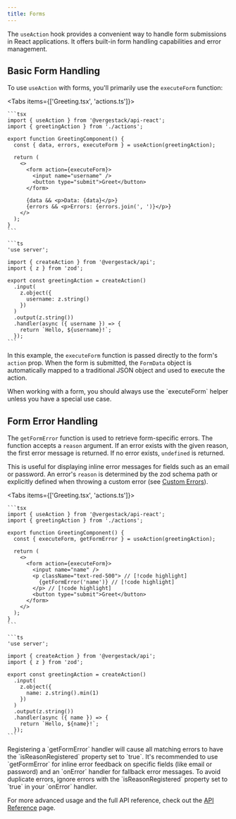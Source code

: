 ```yaml
---
title: Forms
---
```


The `useAction` hook provides a convenient way to handle form submissions in React applications. It offers built-in form handling capabilities and error management.

## Basic Form Handling

To use `useAction` with forms, you'll primarily use the `executeForm` function:

<Tabs items={['Greeting.tsx', 'actions.ts']}>
  <Tab value="Greeting.tsx">

    ```tsx
    import { useAction } from '@vergestack/api-react';
    import { greetingAction } from './actions';

    export function GreetingComponent() {
      const { data, errors, executeForm } = useAction(greetingAction);

      return (
        <>
          <form action={executeForm}>
            <input name="username" />
            <button type="submit">Greet</button>
          </form>

          {data && <p>Data: {data}</p>}
          {errors && <p>Errors: {errors.join(', ')}</p>}
        </>
      );
    }
    ```

  </Tab>
  <Tab value="actions.ts">
  
    ```ts
    'use server';

    import { createAction } from '@vergestack/api';
    import { z } from 'zod';

    export const greetingAction = createAction()
      .input(
        z.object({
          username: z.string()
        })
      )
      .output(z.string())
      .handler(async ({ username }) => {
        return `Hello, ${username}!`;
      });
    ```

  </Tab>
</Tabs>

In this example, the `executeForm` function is passed directly to the form's `action` prop. When the form is submitted, the `FormData` object is automatically mapped to a traditional JSON object and used to execute the action.

<Callout title="Note">
  When working with a form, you should always use the `executeForm` helper
  unless you have a special use case.
</Callout>

## Form Error Handling

The `getFormError` function is used to retrieve form-specific errors. The function accepts a `reason` argument. If an error exists with the given reason, the first error message is returned. If no error exists, `undefined` is returned.

This is useful for displaying inline error messages for fields such as an email or password. An error's `reason` is determined by the zod schema path or explicitly defined when throwing a custom error (see [Custom Errors](/docs/api/custom-errors)).

<Tabs items={['Greeting.tsx', 'actions.ts']}>
  <Tab value="Greeting.tsx">

    ```tsx
    import { useAction } from '@vergestack/api-react';
    import { greetingAction } from './actions';

    export function GreetingComponent() {
      const { executeForm, getFormError } = useAction(greetingAction);

      return (
        <>
          <form action={executeForm}>
            <input name="name" />
            <p className="text-red-500"> // [!code highlight]
              {getFormError('name')} // [!code highlight]
            </p> // [!code highlight]
            <button type="submit">Greet</button>
          </form>
        </>
      );
    }
    ```

  </Tab>
  <Tab value="actions.ts">
  
    ```ts
    'use server';

    import { createAction } from '@vergestack/api';
    import { z } from 'zod';

    export const greetingAction = createAction()
      .input(
        z.object({
          name: z.string().min(1)
        })
      )
      .output(z.string())
      .handler(async ({ name }) => {
        return `Hello, ${name}!`;
      });
    ```

  </Tab>
</Tabs>

<Callout title="Note" type="warn">
  Registering a `getFormError` handler will cause all matching errors to have
  the `isReasonRegistered` property set to `true`. It's recommended to use
  `getFormError` for inline error feedback on specific fields (like email or
  password) and an `onError` handler for fallback error messages. To avoid
  duplicate errors, ignore errors with the `isReasonRegistered` property set to
  `true` in your `onError` handler.
</Callout>

For more advanced usage and the full API reference, check out the [API Reference](./client-api-reference) page.
